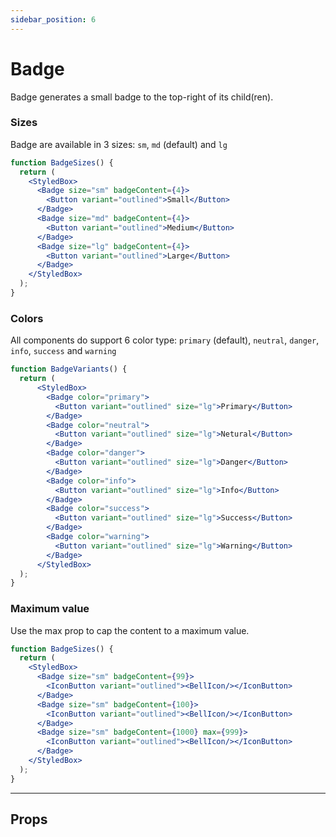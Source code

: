 ```yaml
---
sidebar_position: 6
---
```



# Badge

Badge generates a small badge to the top-right of its child(ren).

### Sizes

Badge are available in 3 sizes: `sm`, `md` (default) and `lg`

```jsx live
function BadgeSizes() {
  return (
    <StyledBox>
      <Badge size="sm" badgeContent={4}>
        <Button variant="outlined">Small</Button>
      </Badge>
      <Badge size="md" badgeContent={4}>
        <Button variant="outlined">Medium</Button>
      </Badge>
      <Badge size="lg" badgeContent={4}>
        <Button variant="outlined">Large</Button>
      </Badge>
    </StyledBox>
  );
}
```

### Colors

All components do support 6 color type: `primary` (default), `neutral`, `danger`, `info`, `success` and `warning`

```jsx live
function BadgeVariants() {
  return (
      <StyledBox>
        <Badge color="primary">
          <Button variant="outlined" size="lg">Primary</Button>
        </Badge>
        <Badge color="neutral">
          <Button variant="outlined" size="lg">Netural</Button>
        </Badge>
        <Badge color="danger">
          <Button variant="outlined" size="lg">Danger</Button>
        </Badge>
        <Badge color="info">
          <Button variant="outlined" size="lg">Info</Button>
        </Badge>
        <Badge color="success">
          <Button variant="outlined" size="lg">Success</Button>
        </Badge>
        <Badge color="warning">
          <Button variant="outlined" size="lg">Warning</Button>
        </Badge>
      </StyledBox>
  );
}
```

### Maximum value

Use the max prop to cap the content to a maximum value.

```jsx live
function BadgeSizes() {
  return (
    <StyledBox>
      <Badge size="sm" badgeContent={99}>
        <IconButton variant="outlined"><BellIcon/></IconButton>
      </Badge>
      <Badge size="sm" badgeContent={100}>
        <IconButton variant="outlined"><BellIcon/></IconButton>
      </Badge>
      <Badge size="sm" badgeContent={1000} max={999}>
        <IconButton variant="outlined"><BellIcon/></IconButton>
      </Badge>
    </StyledBox>
  );
}
```

---

## Props

<PropsTable name="Badge" />
